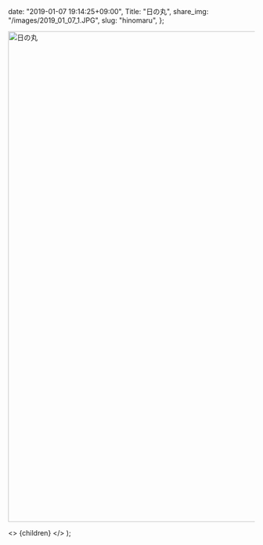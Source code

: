 
  date: "2019-01-07 19:14:25+09:00",
  Title: "日の丸",
  share_img: "/images/2019_01_07_1.JPG",
  slug: "hinomaru",
};

<img src="/Users/dream_exp/Desktop/Projects/ikyoukoujitsu/ikyoukoujitsu-v2/public/images/2019_01_07_1.JPG" alt="日の丸" width="1500" height="1001" />

  <>
    <Head>
      <title>{meta.Title} | 異郷好実</title>
    </Head>
    <PostLayout meta={meta}>{children}</PostLayout>
  </>
);
